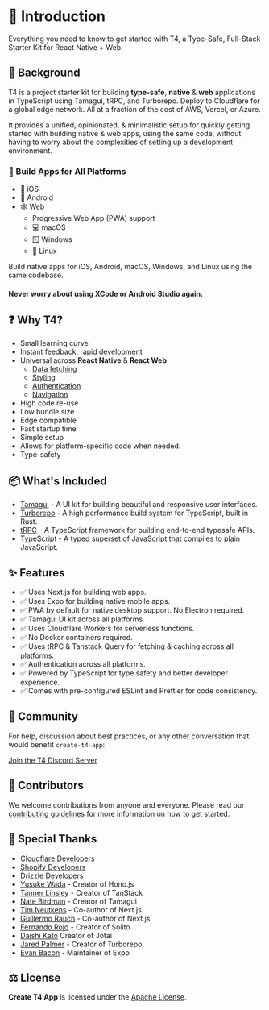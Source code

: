 # 👋 Introduction

Everything you need to know to get started with T4, a Type-Safe, Full-Stack Starter Kit for React Native + Web.

## 📖 Background

T4 is a project starter kit for building **type-safe**, **native** & **web** applications in TypeScript using Tamagui, tRPC, and Turborepo. Deploy to Cloudflare for a global edge network. All at a fraction of the cost of AWS, Vercel, or Azure.

It provides a unified, opinionated, & minimalistic setup for quickly getting started with building native & web apps, using the same code, without having to worry about the complexities of setting up a development environment.

### 💪 Build Apps for All Platforms

- 📱 iOS
- 🤖 Android
- 🕸️ Web
  - Progressive Web App (PWA) support
  - 💻 macOS
  - 🪟 Windows
  - 🐧 Linux

Build native apps for iOS, Android, macOS, Windows, and Linux using the same codebase.

#### Never worry about using XCode or Android Studio again.

## ❓ Why T4?

- Small learning curve
- Instant feedback, rapid development
- Universal across **React Native** & **React Web**
  - [Data fetching](https://tanstack.com/query/latest)
  - [Styling](https://tamagui.dev)
  - [Authentication](https://clerk.dev)
  - [Navigation](https://solito.dev)
- High code re-use
- Low bundle size
- Edge compatible
- Fast startup time
- Simple setup
- Allows for platform-specific code when needed.
- Type-safety

## 📦 What's Included

- [Tamagui](https://tamagui.dev) - A UI kit for building beautiful and responsive user interfaces.
- [Turborepo](https://turbo.build/) - A high performance build system for TypeScript, built in Rust.
- [tRPC](https://trpc.io) - A TypeScript framework for building end-to-end typesafe APIs.
- [TypeScript](https://www.typescriptlang.org) - A typed superset of JavaScript that compiles to plain JavaScript.

## ✨ Features

- ✅ Uses Next.js for building web apps.
- ✅ Uses Expo for building native mobile apps.
- ✅ PWA by default for native desktop support. No Electron required.
- ✅ Tamagui UI kit across all platforms.
- ✅ Uses Cloudflare Workers for serverless functions.
- ✅ No Docker containers required.
- ✅ Uses tRPC & Tanstack Query for fetching & caching across all platforms.
- ✅ Authentication across all platforms.
- ✅ Powered by TypeScript for type safety and better developer experience.
- ✅ Comes with pre-configured ESLint and Prettier for code consistency.

## 💬 Community

For help, discussion about best practices, or any other conversation that would benefit `create-t4-app`:

[Join the T4 Discord Server](https://discord.gg/U7AsdbSS)

## 🫶 Contributors

We welcome contributions from anyone and everyone. Please read our [contributing guidelines](https://github.com/timothymiller/t4-app/blob/main/CONTRIBUTING.md) for more information on how to get started.

## 👏 Special Thanks

- [Cloudflare Developers](https://twitter.com/CloudflareDev)
- [Shopify Developers](https://twitter.com/ShopifyDevs)
- [Drizzle Developers](https://twitter.com/DrizzleOrm)
- [Yusuke Wada](https://twitter.com/yusukebe) - Creator of Hono.js
- [Tanner Linsley](https://twitter.com/tannerlinsley) - Creator of TanStack
- [Nate Birdman](https://twitter.com/natebirdman) - Creator of Tamagui
- [Tim Neutkens](https://twitter.com/timneutkens) - Co-author of Next.js
- [Guillermo Rauch](https://twitter.com/rauchg) - Co-author of Next.js
- [Fernando Rojo](https://twitter.com/fernandotherojo) - Creator of Solito
- [Daishi Kato](https://twitter.com/dai_shi) Creator of Jotai
- [Jared Palmer](https://twitter.com/jaredpalmer) - Creator of Turborepo
- [Evan Bacon](https://twitter.com/evanbacon) - Maintainer of Expo

## ⚖️ License

**Create T4 App** is licensed under the [Apache License](https://github.com/timothymiller/t4-app/blob/main/LICENSE).
